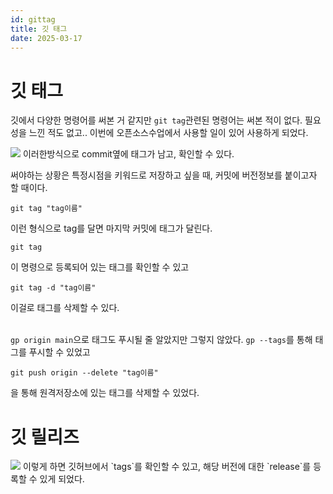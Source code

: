 ```yaml
---
id: gittag
title: 깃 태그
date: 2025-03-17
---
```

# 깃 태그
깃에서 다양한 명령어를 써본 거 같지만 `git tag`관련된 명령어는 써본 적이 없다. 필요성을 느낀 적도 없고.. 이번에 오픈소스수업에서 사용할 일이 있어 사용하게 되었다.

<img width={600} height={400} src="/png/gittag/250317-221201.png"/>
이러한방식으로 commit옆에 태그가 남고, 확인할 수 있다.

써야하는 상황은 특정시점을 키워드로 저장하고 싶을 때, 커밋에 버전정보를 붙이고자 할 때이다.

```shell
git tag "tag이름"
```
이런 형식으로 tag를 달면 마지막 커밋에 태그가 달린다.

```shell
git tag
```
이 명령으로 등록되어 있는 태그를 확인할 수 있고
```shell
git tag -d "tag이름"
```
이걸로 태그를 삭제할 수 있다.

<br/>`gp origin main`으로 태그도 푸시될 줄 알았지만 그렇지 않았다. `gp --tags`를 통해 태그를 푸시할 수 있었고

```shell
git push origin --delete "tag이름"
```
을 통해 원격저장소에 있는 태그를 삭제할 수 있었다.

# 깃 릴리즈
<img width={600} height={400} src="/png/gittag/250317-222849.png"/>
이렇게 하면 깃허브에서 `tags`를 확인할 수 있고, 해당 버전에 대한 `release`를 등록할 수 있게 되었다.